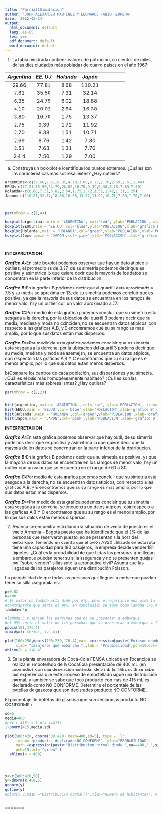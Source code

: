 ```yaml
---
title: "Parcial1Simulacion"
author: "JOHN ALEXANDER MARTINEZ Y LEONARDO FABIO HERRERA"
date: '2022-03-24'
output:
  html_document: default
  lang: es-ES
  toc: yes
  pdf_document: default
  word_document: default
---
```


1. La tabla mostrada contiene valores de población, en cientos de miles, de las diez ciudades más
pobladas de cuatro países en el año 1967:


*Argentina*|*EE. UU*|*Holanda*|*Japón*|
|:-----:|:----:|:-----:|:-----:|:-----:|:-----:|:-----:|:-----:|:-----:|
29.66| 77.81| 8.68| 110.21|
7.61 | 35.50| 7.31| 32.14 |
6.35 |24.79 |6.02 |18.88  |
4.10 |20.02 |2.64 |16.38  |
3.80 |16.70 |1.75 |13.37  |
2.75 |9.39  |1.72 |11.92  |
2.70 |9.38  |1.51 |10.71  |
2.69 |8.76  |1.42 |7.80   |
2.51 |7.63  |1.31 |7.70   |
2.4 4| 7.50 |1.29 |7.00   |

a) Construya un box-plot e identifique los puntos extremos. ¿Cuáles son las características más sobresalientes? ¿Hay outliers?
```r



argentina<-c(29.66,7.61,6.35,4.10,3.80,2.75,2.70,2.69,2.51,2.44)
EEUU<-c(77.81,35.50,24.79,20.02,16.70,9.39,9.38,8.76,7.63,7.50)
Holanda<-c(8.68,7.31,6.02,2.64,1.75,1.72,1.51,1.42,1.31,1.29)
Japon<-c(110.21,32.14,18.88,16.38,13.37,11.92,10.71,7.80,7.70,7.00)



par(mfrow = c(1,4))

boxplot(argentina, main = 'ARGENTINA', col='red', ylab='POBLACION', xlab='grafico A')
boxplot(EEUU,main = 'EE.UU',col='blue',ylab='POBLACION',xlab='grafico B')
boxplot(Holanda ,main = 'HOLANDA',col='green',ylab='POBLACION',ylab='POBLACION',xlab='grafico C')
boxplot(Japon,main = 'JAPON',col='pink',ylab='POBLACION',xlab='grafico D')




```


**INTERPRETACION**

***Grafico A:***En este boxplot podemos observar que  hay un dato atipico o outliers, el promedio es de 3.27, de su simetria podemos decir que es positiva y asimetrica lo que quiere decir que la mayoria de los datos se concentran en la parte inferior de la distribucion.

\n
***Grafico B:***En la grafica B podemos decir que el quartil1 esta aproximado a 7.5 y su media se aproxima en 13, de su simetria podemos concluir que es positiva, ya que la mayoria de sus datos se encuentran en los ramgos de menor valo, hay un outlier con un valor aproximado a  77.


***Grafico C:***Por medio de esta grafica podemos concluir que su simetria esta sesgada a la derecha, por la ubicacion del quartil 3 podems decir que su media, mediana y moda no coinciden, no se encuentran datos atipicos, con respecto a las graficas A,B, y E encontramos que su su rango es mas amplio, por lo que sus datos estan mas dispersos.  


***Grafico D:****Por medio de esta grafica podemos concluir que su simetria esta sesgada a la derecha, por la ubicacion del quartil 3 podems decir que su media, mediana y moda se asemejan,  se encuentra un datos atipicos, con respecto a las graficas A,B Y C encontramos que su su rango es el menos  amplio, por lo que sus datos estan menos dispersos.  


b)Compare los centros de cada población, sus dispersiones y su simetría. ¿Cuál es el país más homogéneamente habitado? ¿Cuáles son las características más sobresalientes? ¿Hay outliers?

```r

par(mfrow = c(2,2))


hist(argentina, main = 'ARGENTINA', col='red', ylab='POBLACION', xlab='grafico A')
hist(EEUU,main = 'EE.UU',col='blue',ylab='POBLACION',xlab='grafico B')
hist(Holanda ,main = 'HOLANDA',col='green',ylab='POBLACION',xlab='grafico C')
hist(Japon,main = 'JAPON',col='pink',ylab='POBLACION',xlab='grafico D')


```


**INTERPRETACION**

***Grafico A:***En esta grafica podemos observar que hay  outli, de su simetria podemos decir que es positiva y asimetrica lo que quiere decir que la mayoria de los datos se concentran en la parte inferior de la distribucion.

***Grafico B:***En la grafica B podemos decir que  su simetria  es positiva, ya que la mayoria de sus datos se encuentran en los ramgos de menor valo, hay un outlier con un valor que se encuentra en el rango de 60 a 80.


***Grafico C:***Por medio de esta grafica podemos concluir que su simetria esta sesgada a la derecha, no se encuentran datos atipicos, con respecto a las graficas A,B, y E encontramos que su su rango es mas amplio, por lo que sus datos estan mas dispersos.  


***Grafico D:****Por medio de esta grafica podemos concluir que su simetria esta sesgada a la derecha,  se encuentra un datos atipicos, con respecto a las graficas A,B Y C encontramos que su su rango es el menos  amplio, por lo que sus datos estan menos dispersos.





2. Avianca se encuentra estudiando la situación de venta de puesto en el vuelo Armenia – Bogotá puesto
que ha identificado que el 2% de las personas que reservaron puesto, no se presentan a la hora del
embarque. Teniendo en cuenta que el avión A320 utilizado en esta ruta tiene una capacidad para 180
pasajeros, la empresa decide vender 181 tiquetes. ¿Cuál es la probabilidad de que todas las personas que
llegan a embarque puedan tener su silla asegurada y no se presenten quejas por “sobre-vender” sillas ante
la aeronáutica civil? Asuma que las llegadas de los pasajeros siguen una distribución Poisson.

La probabilidad de que todas las personas que lleguen a embarque puedan tener su silla asegurada es: 

```r

p=0.02
n=180
# El valor de lambda esta dado por n*p, pero el ejercicio nos pide la 
#contraparte que seria el 98%, en conclusion se toma como lambda 176.4
lambda=n*p

#lambda 3.6 serian las personas que no se presentan a embarque
#el 98% seria el valor de las personas que se presentan a embarque = 176.4
ppois(181,176.4)
sum(dpois (0:181, 176.4))

plot(100:250,dpois(100:250,176.4),main =expression(paste("Poisson donde ",lambda==176.4)),
     xlab= "pasajeros que embarcan ",ylab = "Probabilidad",pch=19,col= "green" )
abline(v = 176.4)

```


3. En la planta envasadora de Coca-Cola FEMSA ubicada en Tocancipá se realiza el embotellado de la CocaCola presentación de 400 mL (en promedio), con una desviación estándar de 5 mL (mililitros). Si se sabe por
experiencia que este proceso de embotellado sigue una distribución normal, y también se sabe que todo
producto con más de 415 mL es declarado como NO CONFORME. Determine el porcentaje de las botellas de
gaseosa que son declaradas producto NO CONFORME.

El porcentaje de botellas de gaseosa que son declaradas producto NO CONFORME :
```r
sd=5
media=400
#p(x > 415) = 1-p(x <=415)
1-pnorm(415,media,sd)

plot(380:420, dnorm(380:420, mean=400,sd=5), type = 'l'
     ,xlab= "productos declaradosNO CONFORME", ylab="PROBABILIDAD",
     main =expression(paste("Distribucion normal donde ",mu==400," ",sigma==5)),
     pch=19,col= "green" )
  abline(v = 400)
  



x<-c(380:420,50)
y<-dnorm(x,400,5)
qqnorm(y)
qqline(y)
#plot(x,y,main ="Distribucion normal()",xlab="Numero de habitantes", ylab="Probabilidad", col="red", pch=19)



```




=======
